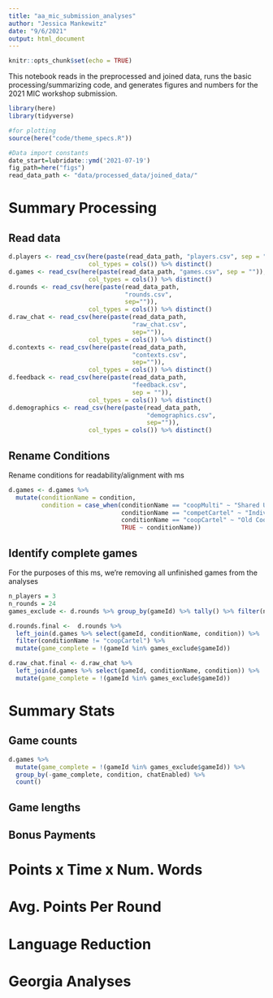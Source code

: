 ```yaml
---
title: "aa_mic_submission_analyses"
author: "Jessica Mankewitz"
date: "9/6/2021"
output: html_document
---
```


```r
knitr::opts_chunk$set(echo = TRUE)
```

This notebook reads in the preprocessed and joined data, runs the basic processing/summarizing code, and generates figures and numbers for the 2021 MIC workshop submission.

```r
library(here)
library(tidyverse)

#for plotting
source(here("code/theme_specs.R"))

#Data import constants
date_start=lubridate::ymd('2021-07-19')
fig_path=here("figs")
read_data_path <- "data/processed_data/joined_data/"
```
# Summary Processing
## Read data

```r
d.players <- read_csv(here(paste(read_data_path, "players.csv", sep = "")),
                      col_types = cols()) %>% distinct()
d.games <- read_csv(here(paste(read_data_path, "games.csv", sep = "")),
                      col_types = cols()) %>% distinct()
d.rounds <- read_csv(here(paste(read_data_path, 
                                "rounds.csv", 
                                sep="")),
                      col_types = cols()) %>% distinct()
d.raw_chat <- read_csv(here(paste(read_data_path, 
                                  "raw_chat.csv", 
                                  sep="")),
                      col_types = cols()) %>% distinct()
d.contexts <- read_csv(here(paste(read_data_path, 
                                  "contexts.csv", 
                                  sep="")),
                      col_types = cols()) %>% distinct()
d.feedback <- read_csv(here(paste(read_data_path, 
                                  "feedback.csv", 
                                  sep = "")),
                      col_types = cols()) %>% distinct()
d.demographics <- read_csv(here(paste(read_data_path,
                                      "demographics.csv", 
                                      sep="")),
                      col_types = cols()) %>% distinct()
```

## Rename Conditions
Rename conditions for readability/alignment with ms
```r
d.games <- d.games %>% 
  mutate(conditionName = condition, 
         condition = case_when(conditionName == "coopMulti" ~ "Shared Utilities",
                               conditionName == "competCartel" ~ "Individual Utilities",
                               conditionName == "coopCartel" ~ "Old Cooperative",
                               TRUE ~ conditionName))
```

## Identify complete games

For the purposes of this ms, we're removing all unfinished games from the analyses 
```r
n_players = 3
n_rounds = 24
games_exclude <- d.rounds %>% group_by(gameId) %>% tally() %>% filter(n!=n_players*n_rounds) %>% select(gameId)

d.rounds.final <-  d.rounds %>% 
  left_join(d.games %>% select(gameId, conditionName, condition)) %>% 
  filter(conditionName != "coopCartel") %>% 
  mutate(game_complete = !(gameId %in% games_exclude$gameId)) 

d.raw_chat.final <- d.raw_chat %>% 
  left_join(d.games %>% select(gameId, conditionName, condition)) %>% 
  mutate(game_complete = !(gameId %in% games_exclude$gameId)) 
```

# Summary Stats
## Game counts
```r
d.games %>% 
  mutate(game_complete = !(gameId %in% games_exclude$gameId)) %>%
  group_by(-game_complete, condition, chatEnabled) %>%
  count()
```


## Game lengths
## Bonus Payments

# Points x Time x Num. Words

# Avg. Points Per Round

# Language Reduction

# Georgia Analyses

